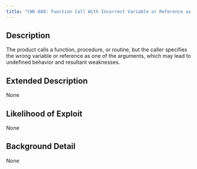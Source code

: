 ```yaml
---
title: "CWE-688: Function Call With Incorrect Variable or Reference as Argument"
---
```


## Description
The product calls a function, procedure, or routine, but the caller specifies the wrong variable or reference as one of the arguments, which may lead to undefined behavior and resultant weaknesses.

## Extended Description
None

## Likelihood of Exploit
None

## Background Detail
None
        